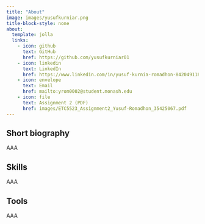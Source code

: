 ```yaml
---
title: "About"
image: images/yusufkurniar.png
title-block-style: none
about:
  template: jolla
  links:
    - icon: github
      text: GitHub
      href: https://github.com/yusufkurniar01
    - icon: linkedin
      text: LinkedIn
      href: https://www.linkedin.com/in/yusuf-kurnia-romadhon-842049118
    - icon: envelope
      text: Email
      href: mailto:yrom0002@student.monash.edu
    - icon: file
      text: Assignment 2 (PDF)
      href: images/ETC5523_Assignment2_Yusuf-Romadhon_35425067.pdf
---
```


## Short biography

AAA

## Skills

AAA

## Tools

AAA
